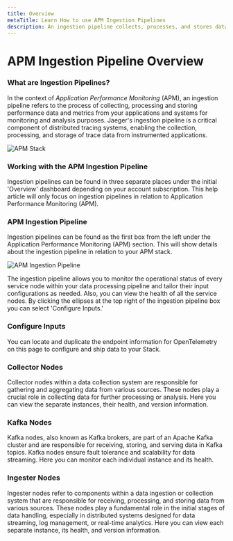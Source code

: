 ```yaml
---
title: Overview
metaTitle: Learn How to use APM Ingestion Pipelines
description: An ingestion pipeline collects, processes, and stores data from your apps and systems for monitoring and analysis. Learn about Logit.io APM ingestion pipelines
---
```


# APM Ingestion Pipeline Overview

### What are Ingestion Pipelines?

In the context of _Application Performance Monitoring_ (APM), an ingestion 
pipeline refers to the process of collecting, processing and storing 
performance data and metrics from your applications and systems for 
monitoring and analysis purposes. Jaeger's ingestion pipeline is a critical 
component of distributed tracing systems, enabling the collection, 
processing, and storage of trace data from instrumented applications.

![APM Stack](@/images/help/apm/overview/apm-stack.png)

### Working with the APM Ingestion Pipeline

Ingestion pipelines can be found in three separate places under the initial 
'Overview' dashboard depending on your account subscription. This help article 
will only focus on ingestion pipelines in relation to Application Performance Monitoring (APM).

### APM Ingestion Pipeline

Ingestion pipelines can be found as the first box from the left under the 
Application Performance Monitoring (APM) section. This will show details 
about the ingestion pipeline in relation to your APM stack.

![APM Ingestion Pipeline](@/images/help/apm/ingestion-pipeline.png)

The ingestion pipeline allows you to monitor the operational status of 
every service node within your data processing pipeline and tailor their 
input configurations as needed. Also, you can view the health of all the 
service nodes. By clicking the ellipses at the top right of the ingestion 
pipeline box you can select 'Configure Inputs.'

### Configure Inputs

You can locate and duplicate the endpoint information for OpenTelemetry 
on this page to configure and ship data to your Stack.

### Collector Nodes

Collector nodes within a data collection system are responsible for gathering 
and aggregating data from various sources. These nodes play a crucial role in 
collecting data for further processing or analysis. Here you can view the 
separate instances, their health, and version information.

### Kafka Nodes

Kafka nodes, also known as Kafka brokers, are part of an Apache Kafka cluster 
and are responsible for receiving, storing, and serving data in Kafka topics. 
Kafka nodes ensure fault tolerance and scalability for data streaming. 
Here you can monitor each individual instance and its health.

### Ingester Nodes

Ingester nodes refer to components within a data ingestion or collection system 
that are responsible for receiving, processing, and storing data from various sources. 
These nodes play a fundamental role in the initial stages of data handling, 
especially in distributed systems designed for data streaming, log management, 
or real-time analytics. Here you can view each separate instance, its health, 
and version information.